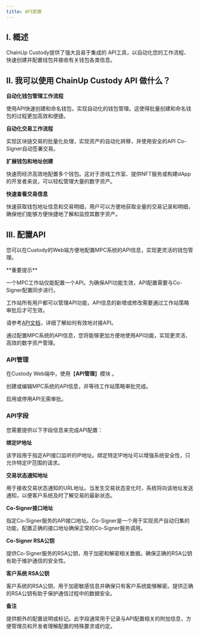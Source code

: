 ```yaml
---
title: API配置
---
```


## I. 概述

ChainUp Custody提供了强大且易于集成的 API工具，以自动化您的工作流程、快速创建并配置钱包并接收有关钱包各类信息。

## II. 我可以使用 ChainUp Custody API 做什么？

**自动化钱包管理工作流程**

使用API快速创建和命名钱包，实现自动化的钱包管理。这使得批量创建和命名钱包的过程更加高效和便捷。

**自动化交易工作流程**

实现区块链交易的批量化处理，实现资产的自动化转移，并使用安全的API Co-Signer自动签署交易。

**扩展钱包和地址创建**

快速而经济高效地配置多个钱包。这对于游戏工作室、提供NFT服务或构建dApp的开发者来说，可以轻松管理大量的数字资产。

**快速查看交易信息**

快速获取钱包地址信息和交易明细，用户可以方便地获取全量的交易记录和明细，确保他们能够方便快捷地了解和监控其数字资产。


## III. 配置API

您可以在Custody的Web端方便地配置MPC系统的API信息，实现更灵活的钱包管理。




<Warning>
**重要提示**

一个MPC工作站仅能配置一个API。为确保API功能生效，API配置需要与Co-Signer配置同步进行。

工作站所有用户都可以管理API功能，API信息的新增或修改需要通过工作站策略审批后才可生效。

请参考[API文档](/api-references/intro/custody-apis)，详细了解如何有效地对接API。

通过配置MPC系统的API信息，您将能够更加方便地使用API功能，实现更灵活、高效的数字资产管理。
</Warning>


### API管理

在Custody Web端中，使用【**API管理**】模块 。

创建或编辑MPC系统的API信息，并等待工作站策略审批完成。

<Tip>
启用或停用API无需审批。
</Tip>




### API字段

您需要提供以下字段信息来完成API配置：

**绑定IP地址**

该字段用于指定API接口监听的IP地址。绑定特定IP地址可以增强系统安全性，只允许特定IP范围的请求。

**交易状态通知地址**

用于接收交易状态通知的URL地址。当发生交易状态变化时，系统将向该地址发送通知，以便客户系统及时了解交易的最新状态。

**Co-Signer接口地址**

指定Co-Signer服务的API接口地址。Co-Signer是一个用于实现资产自动归集的功能，配置正确的接口地址确保正常的Co-Signer服务调用。

**Co-Signer RSA公钥**

提供Co-Signer服务的RSA公钥，用于加密和解密相关数据。确保正确的RSA公钥有助于维护通信的安全性。

**客户系统 RSA公钥**

客户系统的RSA公钥，用于加密敏感信息并确保只有客户系统能够解密。提供正确的RSA公钥有助于保护通信过程中的数据安全。

**备注**

提供额外的配置说明或标记。此字段通常用于记录与API配置相关的附加信息，方便管理员和开发者理解配置的特殊要求或约定。